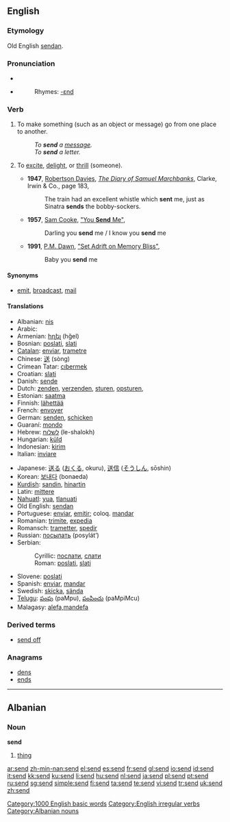 ==English==

{{rank|greater|army|horse|567|send|peace|glad|hair}}

===Etymology===
Old English [[sendan]].

===Pronunciation===
*{{IPA|/ˈsend/}}
*{{audio|en-us-send.ogg|Audio (US)}}
*:Rhymes: [[Rhymes:English:-ɛnd|-ɛnd]]

===Verb===
{{en-verb|sends|sending|sent}} {{transitive}}

# To make something (such as an object or message) go from one place to another.
#: ''To '''send''' a [[message]].''
#: ''To '''send''' a letter.''
#{{slang|dated}} To [[excite]], [[delight]], or [[thrill]] (someone).
#*'''1947''', [[w:Robertson Davies|Robertson Davies]], ''[[w:The Diary of Samuel Marchbanks|The Diary of Samuel Marchbanks]]'', Clarke, Irwin & Co., page 183,
#*:The train had an excellent whistle which '''sent''' me, just as Sinatra '''sends''' the bobby-sockers.
#*'''1957''', [[w:Sam Cooke|Sam Cooke]], [[w:You Send Me|"You '''Send''' Me"]],
#*:Darling you '''send''' me / I know you '''send''' me
#*'''1991''', [[w:P.M. Dawn|P.M. Dawn]], [[w:Set Adrift on Memory Bliss|"Set Adrift on Memory Bliss"]],
#*:Baby you '''send''' me


====Synonyms====
*{{i-c|make something go somewhere}} [[emit]], [[broadcast]], [[mail]]

====Translations====
{{trans-top|make something go somewhere}}
*Albanian: [[nis]]
*Arabic: {{ARchar|[[ارسل]]}} {{IPAchar|(’ársala)}}
*Armenian: [[հղել]] (hğel)
*Bosnian: [[poslati]], [[slati]]
*[[Catalan]]: [[enviar]], [[trametre]]
*Chinese: [[送]] (sòng)
*Crimean Tatar: [[cıbermek]]
*Croatian: [[slati]]
*Danish: [[sende]]
*Dutch: [[zenden]], [[verzenden]], [[sturen]], [[opsturen]],
*Estonian: [[saatma]]
*Finnish: [[lähettää]]
*French: [[envoyer]]
*German: [[senden]], [[schicken]]
*Guaraní: [[mondo]]
*Hebrew: [[לשלוח]] (le-shalokh)
*Hungarian: [[küld]]
*Indonesian: [[kirim]]
*Italian: [[inviare]]
{{trans-mid}}
*Japanese: [[送る]] ([[おくる]], okuru), [[送信]] ([[そうしん]], sōshin)
*Korean: [[보내다]] (bonaeda)
*[[Kurdish]]: [[şandin]], [[hinartin]]
*Latin: [[mittere]]
*[[Nahuatl]]: [[yua]], [[tlanuati]]
*Old English: [[sendan]]
*Portuguese: [[enviar]], [[emitir]]; coloq. [[mandar]]
*Romanian: [[trimite]], [[expedia]]
*Romansch: [[trametter]], [[spedir]]
*Russian: [[посылать]] (posylát’)
*Serbian:
*:Cyrillic: [[послати]], [[слати]]
*:Roman: [[poslati]], [[slati]]
*Slovene: [[poslati]]
*Spanish: [[enviar]], [[mandar]]
*Swedish: [[skicka]], [[sända]]
*[[Telugu]]: [[పంపు]] (paMpu), [[పంపించు]] (paMpiMcu)
*Malagasy: [[:mg:alefa|alefa,mandefa]]

{{trans-bottom}}

===Derived terms===

*[[send off]]

===Anagrams===
*[[dens]]
*[[ends]]

[[Category:1000 English basic words]]
[[Category:English irregular verbs]]

----

==Albanian==

===Noun===
'''send''' {{m}}

# [[thing]]

[[Category:Albanian nouns]]

[[ar:send]]
[[zh-min-nan:send]]
[[el:send]]
[[es:send]]
[[fr:send]]
[[gl:send]]
[[io:send]]
[[id:send]]
[[it:send]]
[[kk:send]]
[[ku:send]]
[[li:send]]
[[hu:send]]
[[nl:send]]
[[ja:send]]
[[pl:send]]
[[pt:send]]
[[ru:send]]
[[sg:send]]
[[simple:send]]
[[fi:send]]
[[ta:send]]
[[te:send]]
[[vi:send]]
[[tr:send]]
[[uk:send]]
[[zh:send]]